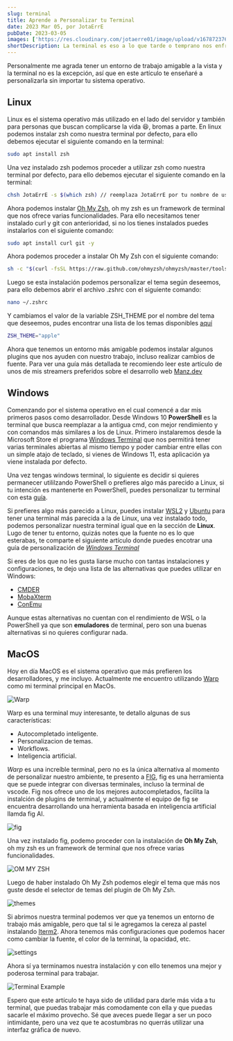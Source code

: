 ```yaml
---
slug: terminal
title: Aprende a Personalizar tu Terminal
date: 2023 Mar 05, por JotaErrE
pubDate: 2023-03-05
images: ['https://res.cloudinary.com/jotaerre01/image/upload/v1678723762/Portfolio/ndth5wohvmdfgkzpwjau.webp']
shortDescription: La terminal es eso a lo que tarde o temprano nos enfrentamos en el mundo de la programación y que puede ser intimidante, así que ¿Por qué no hacerla más amigable?.
---
```


Personalmente me agrada tener un entorno de trabajo amigable a la vista y la terminal no es la excepción, así que en este artículo te enseñaré a personalizarla sin importar tu sistema operativo.

## Linux
Linux es el sistema operativo más utilizado en el lado del servidor y también para personas que buscan complicarse la vida 😆, bromas a parte. En linux podemos instalar zsh como nuestra terminal por defecto, para ello debemos ejecutar el siguiente comando en la terminal:
```bash
sudo apt install zsh
```
Una vez instalado zsh podemos proceder a utilizar zsh como nuestra terminal por defecto, para ello debemos ejecutar el siguiente comando en la terminal:
```bash
chsh JotaErrE -s $(which zsh) // reemplaza JotaErrE por tu nombre de usuario
```

Ahora podemos instalar [Oh My Zsh](https://ohmyz.sh/ 'link'), oh my zsh es un framework de terminal que nos ofrece varias funcionalidades. Para ello necesitamos tener instalado curl y git con anterioridad, si no los tienes instalados puedes instalarlos con el siguiente comando:
```bash
sudo apt install curl git -y
```
Ahora podemos proceder a instalar Oh My Zsh con el siguiente comando:
```bash
sh -c "$(curl -fsSL https://raw.github.com/ohmyzsh/ohmyzsh/master/tools/install.sh)"
```
Luego se esta instalación podemos personalizar el tema según deseemos, para ello debemos abrir el archivo .zshrc con el siguiente comando:
```bash
nano ~/.zshrc
``` 
Y cambiamos el valor de la variable ZSH_THEME por el nombre del tema que deseemos, pudes encontrar una lista de los temas disponibles [aquí](https://github.com/ohmyzsh/ohmyzsh/wiki/Themes)

```bash
ZSH_THEME="apple"
```

Ahora que tenemos un entorno más amigable podemos instalar algunos plugins que nos ayuden con nuestro trabajo, incluso realizar cambios de fuente.
Para ver una guía más detallada te recomiendo leer este artículo de unos de mis streamers preferidos sobre el desarrollo web [Manz.dev](https://terminaldelinux.com/terminal/introduccion/instalacion-zsh/ 'link')


## Windows
Comenzando por el sistema operativo en el cual comencé a dar mis primeros pasos como desarrollador. Desde Windows 10 **PowerShell** es la terminal que busca reemplazar a la antigua cmd, con mejor rendimiento y con comandos más similares a los de Linux.
Primero instalaremos desde la Microsoft Store el programa [Windows Terminal](https://www.microsoft.com/en-us/p/windows-terminal/9n0dx20hk701?activetab=pivot:overviewtab 'link') que nos permitirá tener varias terminales abiertas al mismo tiempo y poder cambiar entre ellas con un simple atajo de teclado, si vienes de Windows 11, esta aplicación ya viene instalada por defecto.

Una vez tengas windows terminal, lo siguiente es decidir si quieres permanecer utililzando PowerShell o prefieres algo más parecido a Linux, si tu intención es mantenerte en PowerShell, puedes personalizar tu terminal con esta [guía](https://youtu.be/5-aK2_WwrmM 'link').

Si prefieres algo más parecido a Linux, puedes instalar [WSL2](https://docs.microsoft.com/en-us/windows/wsl/install-win10 'link') y [Ubuntu](https://www.microsoft.com/en-us/p/ubuntu/9nblggh4msv6?activetab=pivot:overviewtab 'link') para tener una terminal más parecida a la de Linux, una vez instalado todo, podemos personalizar nuestra terminal igual que en la sección de **Linux**.
Lugo de tener tu entorno, quizás notes que la fuente no es lo que esterabas, te comparte el siguiente artículo donde puedes encotrar una guía de personalización de [*Windows Terminal*](https://terminaldelinux.com/terminal/wsl/configurar-windows-terminal/ 'link')

Si eres de los que no les gusta liarse mucho con tantas instalaciones y configuraciones, te dejo una lista de las alternativas que puedes utilizar en Windows:
- [CMDER](https://cmder.app/ 'link')
- [MobaXterm](https://mobaxterm.mobatek.net/ 'link')
- [ConEmu](https://conemu.github.io/ 'link')

Aunque estas alternativas no cuentan con el rendimiento de WSL o la PowerShell ya que son **emuladores** de terminal, pero son una buenas alternativas si no quieres configurar nada.

## MacOS
Hoy en día MacOS es el sistema operativo que más prefieren los desarrolladores, y me incluyo.
Actualmente me encuentro utilizando [Warp](https://warp.dev/ 'link') como mi terminal principal en MacOs.

![Warp](https://res.cloudinary.com/jotaerre01/image/upload/v1678070948/Portfolio/brzvfc5hhhmisyzqpyfs.png)

Warp es una terminal muy interesante, te detallo algunas de sus características:
* Autocompletado inteligente.
* Personalizacion de temas.
* Workflows.
* Inteligencia artificial.

*Warp* es una increíble terminal, pero no es la única alternativa al momento de personalizar nuestro ambiente, te presento a [FIG](https://fig.io/ 'link'), fig es una herramienta que se puede integrar con diversas terminales, incluso la terminal de vscode. Fig nos ofrece uno de los mejores autocompletados, facilita la instalción de plugins de terminal, y actualmente el equipo de fig se encuentra desarrollando una herramienta basada en inteligencia artificial llamda fig AI.

![fig](https://res.cloudinary.com/jotaerre01/image/upload/v1678064498/Portfolio/a5rynljwp12tlwqltxfz.png)

Una vez instalado fig, podemo proceder con la instalación de **Oh My Zsh**, oh my zsh es un framework de terminal que nos ofrece varias funcionalidades.

![OM MY ZSH](https://res.cloudinary.com/jotaerre01/image/upload/v1678069692/Portfolio/mvw1gfg3k9anuxtszgdv.png)

Luego de haber instalado Oh My Zsh podemos elegir el tema que más nos guste desde el selector de temas del plugin de Oh My Zsh.

![themes](https://res.cloudinary.com/jotaerre01/image/upload/v1678070239/Portfolio/apif5ti2kcuht1e3e1zi.png)

Si abrimos nuestra terminal podemos ver que ya tenemos un entorno de trabajo más amigable, pero que tal si le agregamos la cereza al pastel instalando [Iterm2](https://iterm2.com/ 'link').
Ahora tenemos más configuraciones que podemos hacer como cambiar la fuente, el color de la terminal, la opacidad, etc.

![settings](https://res.cloudinary.com/jotaerre01/image/upload/v1678070655/Portfolio/fkregf2ji7j6fn9nral1.png)

Ahora sí ya terminamos nuestra instalación y con ello tenemos una mejor y poderosa terminal para trabajar.

![Terminal Example](https://res.cloudinary.com/jotaerre01/image/upload/v1678070666/Portfolio/mbaudhxo9zfmwyzgvywz.png)


Espero que este artículo te haya sido de utilidad para darle más vida a tu terminal, que puedas trabajar más comodamente con ella y que puedas sacarle el máximo provecho. Sé que aveces puede llegar a ser un poco intimidante, pero una vez que te acostumbras no querrás utilizar una interfaz gráfica de nuevo.
